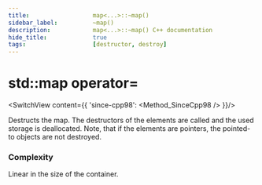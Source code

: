 ```yaml
---
title:					map<...>::~map()
sidebar_label:			~map()
description:			map<...>::~map() C++ documentation
hide_title:				true
tags:					[destructor, destroy]
---
```



<!----------------- Codes ---------------------->

<!-- ~map() -->


# std::map operator=

<SwitchView content={{
		'since-cpp98': <Method_SinceCpp98 />
	}}/>

Destructs the map. The destructors of the elements are called and the used storage is deallocated. Note, that if the elements are pointers, the pointed-to objects are not destroyed.

### Complexity

Linear in the size of the container.